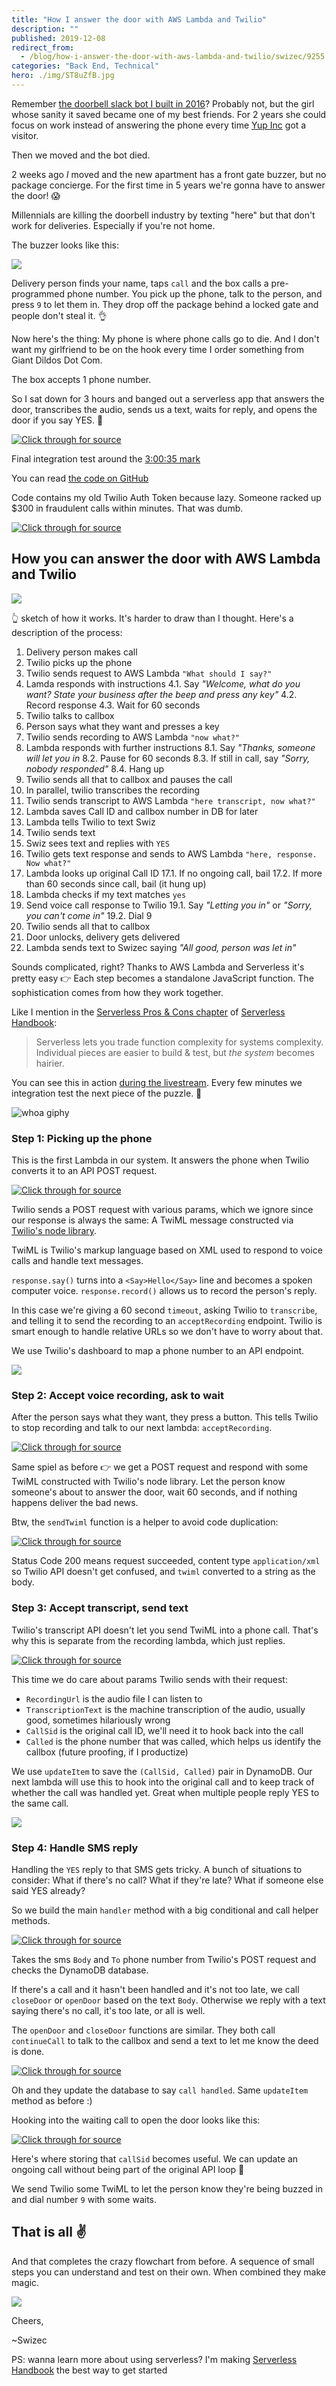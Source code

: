 ```yaml
---
title: "How I answer the door with AWS Lambda and Twilio"
description: ""
published: 2019-12-08
redirect_from:
  - /blog/how-i-answer-the-door-with-aws-lambda-and-twilio/swizec/9255
categories: "Back End, Technical"
hero: ./img/ST8uZfB.jpg
---
```


Remember [the doorbell slack bot I built in 2016](https://swizec.com/blog/make-slack-twilio-talk/swizec/7128)? Probably not, but the girl whose sanity it saved became one of my best friends. For 2 years she could focus on work instead of answering the phone every time [Yup Inc](https://yup.com) got a visitor.

Then we moved and the bot died.

2 weeks ago _I_ moved and the new apartment has a front gate buzzer, but no package concierge. For the first time in 5 years we're gonna have to answer the door! 😱

Millennials are killing the doorbell industry by texting "here" but that don't work for deliveries. Especially if you're not home.

The buzzer looks like this:

![](./img/ST8uZfB.jpg)

Delivery person finds your name, taps `call` and the box calls a pre-programmed phone number. You pick up the phone, talk to the person, and press `9` to let them in. They drop off the package behind a locked gate and people don't steal it. 👌

Now here's the thing: My phone is where phone calls go to die. And I don't want my girlfriend to be on the hook every time I order something from Giant Dildos Dot Com.

The box accepts 1 phone number.

So I sat down for 3 hours and banged out a serverless app that answers the door, transcribes the audio, sends us a text, waits for reply, and opens the door if you say YES. 🤙

[![Click through for source](./img/techletter.app-screenshot-1575873627646.png)](https://www.youtube.com/watch?v=eZm7WZizgVw)

Final integration test around the [3:00:35 mark](https://youtu.be/eZm7WZizgVw?t=10838)

You can read [the code on GitHub](https://github.com/Swizec/doorbell-app)

Code contains my old Twilio Auth Token because lazy. Someone racked up $300 in fraudulent calls within minutes. That was dumb.

[![Click through for source](./img/techletter.app-screenshot-1575873910342.png)](https://twitter.com/Swizec/status/1201374225224757248)

## How you can answer the door with AWS Lambda and Twilio

![](./img/9SOoNwI.png)

👆 sketch of how it works. It's harder to draw than I thought. Here's a description of the process:

1.  Delivery person makes call
2.  Twilio picks up the phone
3.  Twilio sends request to AWS Lambda `"What should I say?"`
4.  Lamda responds with instructions 4.1. Say _"Welcome, what do you want? State your business after the beep and press any key"_ 4.2. Record response 4.3. Wait for 60 seconds
5.  Twilio talks to callbox
6.  Person says what they want and presses a key
7.  Twilio sends recording to AWS Lambda `"now what?"`
8.  Lambda responds with further instructions 8.1. Say _"Thanks, someone will let you in_ 8.2. Pause for 60 seconds 8.3. If still in call, say _"Sorry, nobody responded"_ 8.4. Hang up
9.  Twilio sends all that to callbox and pauses the call
10. In parallel, twilio transcribes the recording
11. Twilio sends transcript to AWS Lambda `"here transcript, now what?"`
12. Lambda saves Call ID and callbox number in DB for later
13. Lambda tells Twilio to text Swiz
14. Twilio sends text
15. Swiz sees text and replies with `YES`
16. Twilio gets text response and sends to AWS Lambda `"here, response. Now what?"`
17. Lambda looks up original Call ID 17.1. If no ongoing call, bail 17.2. If more than 60 seconds since call, bail (it hung up)
18. Lambda checks if my text matches `yes`
19. Send voice call response to Twilio 19.1. Say _"Letting you in"_ or _"Sorry, you can't come in"_ 19.2. Dial 9
20. Twilio sends all that to callbox
21. Door unlocks, delivery gets delivered
22. Lambda sends text to Swizec saying _"All good, person was let in"_

Sounds complicated, right? Thanks to AWS Lambda and Serverless it's pretty easy 👉 Each step becomes a standalone JavaScript function. The sophistication comes from how they work together.

Like I mention in the [Serverless Pros & Cons chapter](https://serverlesshandbook.dev/serverless-pros-cons/) of [Serverless Handbook](https://serverlesshandbook.dev):

> Serverless lets you trade function complexity for systems complexity. Individual pieces are easier to build & test, but _the system_ becomes hairier.

You can see this in action [during the livestream](https://www.youtube.com/watch?v=eZm7WZizgVw). Every few minutes we integration test the next piece of the puzzle. 🤘

![whoa giphy](./img/media-3o6gDPXMNxFhvHdcf6-giphy.gif)

### Step 1: Picking up the phone

This is the first Lambda in our system. It answers the phone when Twilio converts it to an API POST request.

[![Click through for source](./img/techletter.app-screenshot-1575873614420.png)](<https://carbon.now.sh/?bg=rgba(255,255,255,1)&t=seti&l=typescript&ds=true&wc=true&wa=true&pv=48px&ph=32px&ln=false&code=%2F%2F%20src%2Fanswercall.ts%0A%0Aexport%20const%20handler%20%3D%20async%20(event%3A%20APIGatewayEvent)%20%3D%3E%20%7B%0A%20%20%20%20if%20(event.httpMethod.toLowerCase()%20%3D%3D%3D%20%22post%22)%20%7B%0A%20%20%20%20%20%20%20%20%2F%2F%20Twilio%20sent%20us%20a%20phone%20call%2C%20assumed%20to%20be%20gate%20buzzer%20box%0A%20%20%20%20%20%20%20%20return%20handleBuzzerCall()%3B%0A%20%20%20%20%7D%20else%20%7B%0A%20%20%20%20%20%20%20%20%2F%2F%20Someone%20got%20here%20with%20a%20browser%0A%20%20%20%20%20%20%20%20return%20%7B%0A%20%20%20%20%20%20%20%20%20%20%20%20statusCode%3A%20200%2C%0A%20%20%20%20%20%20%20%20%20%20%20%20body%3A%0A%20%20%20%20%20%20%20%20%20%20%20%20%20%20%20%20%22Hello%20%F0%9F%91%8B%2C%20this%20URL%20is%20meant%20to%20be%20used%20via%20a%20buzzer%20box%20phone%20call.%20You%20probably%20don't%20want%20to%20be%20here%22%0A%20%20%20%20%20%20%20%20%7D%3B%0A%20%20%20%20%7D%0A%7D%3B%0A%0Aasync%20function%20handleBuzzerCall()%20%7B%0A%20%20%20%20const%20response%20%3D%20new%20twiml.VoiceResponse()%3B%0A%20%20%20%20response.say(%0A%20%20%20%20%20%20%20%20%22Welcome!%20What%20do%20you%20want%3F%20Answer%20after%20the%20beep%2C%20then%20press%20any%20key%22%0A%20%20%20%20)%3B%0A%20%20%20%20response.record(%7B%0A%20%20%20%20%20%20%20%20action%3A%20%22acceptRecording%22%2C%0A%20%20%20%20%20%20%20%20timeout%3A%2060%2C%0A%20%20%20%20%20%20%20%20transcribe%3A%20true%2C%0A%20%20%20%20%20%20%20%20transcribeCallback%3A%20%22acceptTranscript%22%0A%20%20%20%20%7D)%3B%0A%0A%20%20%20%20return%20sendTwiml(response)%3B%0A%7D>)

Twilio sends a POST request with various params, which we ignore since our response is always the same: A TwiML message constructed via [Twilio's node library](https://www.twilio.com/docs/libraries/node).

TwiML is Twilio's markup language based on XML used to respond to voice calls and handle text messages.

`response.say()` turns into a `<Say>Hello</Say>` line and becomes a spoken computer voice. `response.record()` allows us to record the person's reply.

In this case we're giving a 60 second `timeout`, asking Twilio to `transcribe`, and telling it to send the recording to an `acceptRecording` endpoint. Twilio is smart enough to handle relative URLs so we don't have to worry about that.

We use Twilio's dashboard to map a phone number to an API endpoint.

![](./img/9ERHfRR.png)

### Step 2: Accept voice recording, ask to wait

After the person says what they want, they press a button. This tells Twilio to stop recording and talk to our next lambda: `acceptRecording`.

[![Click through for source](./img/techletter.app-screenshot-1575873614255.png)](<https://carbon.now.sh/?bg=rgba(255,255,255,1)&t=seti&l=typescript&ds=true&wc=true&wa=true&pv=48px&ph=32px&ln=false&code=%2F%2F%20src%2FacceptRecording.ts%0A%0Aexport%20const%20handler%20%3D%20async%20(event%3A%20APIGatewayEvent)%20%3D%3E%20%7B%0A%20%20%20%20const%20response%20%3D%20new%20twiml.VoiceResponse()%3B%0A%0A%20%20%20%20response.say(%22Thank%20you.%20Someone%20will%20let%20you%20in%20right%20away.%22)%3B%0A%20%20%20%20response.pause(%7B%0A%20%20%20%20%20%20%20%20length%3A%2060%0A%20%20%20%20%7D)%3B%0A%20%20%20%20response.say(%22Looks%20like%20nobody%20answered%2C%20try%20calling%20a%20real%20human.%22)%3B%0A%0A%20%20%20%20return%20sendTwiml(response)%3B%0A%7D%3B>)

Same spiel as before 👉 we get a POST request and respond with some TwiML constructed with Twilio's node library. Let the person know someone's about to answer the door, wait 60 seconds, and if nothing happens deliver the bad news.

Btw, the `sendTwiml` function is a helper to avoid code duplication:

[![Click through for source](./img/techletter.app-screenshot-1575873614283.png)](<https://carbon.now.sh/?bg=rgba(255,255,255,1)&t=seti&l=typescript&ds=true&wc=true&wa=true&pv=48px&ph=32px&ln=false&code=%2F%2F%20src%2Futils.ts%0A%0Aexport%20const%20sendTwiml%20%3D%20(twiml%3A%20any)%20%3D%3E%20%7B%0A%20%20%20%20return%20%7B%0A%20%20%20%20%20%20%20%20statusCode%3A%20200%2C%0A%20%20%20%20%20%20%20%20headers%3A%20%7B%0A%20%20%20%20%20%20%20%20%20%20%20%20%22Content-Type%22%3A%20%22application%2Fxml%22%0A%20%20%20%20%20%20%20%20%7D%2C%0A%20%20%20%20%20%20%20%20body%3A%20twiml.toString()%0A%20%20%20%20%7D%3B%0A%7D%3B>)

Status Code 200 means request succeeded, content type `application/xml` so Twilio API doesn't get confused, and `twiml` converted to a string as the body.

### Step 3: Accept transcript, send text

Twilio's transcript API doesn't let you send TwiML into a phone call. That's why this is separate from the recording lambda, which just replies.

[![Click through for source](./img/techletter.app-screenshot-1575873614247.png)](<https://carbon.now.sh/?bg=rgba(255,255,255,1)&t=seti&l=typescript&ds=true&wc=true&wa=true&pv=48px&ph=32px&ln=false&code=%2F%2F%20src%2FacceptTranscript.ts%0A%0Aexport%20const%20handler%20%3D%20async%20(event%3A%20APIGatewayEvent)%20%3D%3E%20%7B%0A%20%20%20%20const%20%7B%20RecordingUrl%2C%20TranscriptionText%2C%20CallSid%2C%20Called%20%7D%20%3D%20qs.parse(%0A%20%20%20%20%20%20%20%20event.body!%0A%20%20%20%20)%3B%0A%0A%20%20%20%20%2F%2F%20Save%20(CallSid%2C%20Called)%20pair%20for%20lookup%20in%20SMS%20handler%0A%20%20%20%20await%20updateItem(%7B%0A%20%20%20%20%20%20%20%20Key%3A%20%7B%20phone_number%3A%20Called%20as%20string%20%7D%2C%0A%20%20%20%20%20%20%20%20UpdateExpression%3A%0A%20%20%20%20%20%20%20%20%20%20%20%20%22SET%20callSid%20%3D%20%3AcallSid%2C%20createdAt%20%3D%20%3AcreatedAt%2C%20handledAt%20%3D%20%3AhandledAt%22%2C%0A%20%20%20%20%20%20%20%20ExpressionAttributeValues%3A%20%7B%0A%20%20%20%20%20%20%20%20%20%20%20%20%22%3AcallSid%22%3A%20CallSid%20as%20string%2C%0A%20%20%20%20%20%20%20%20%20%20%20%20%22%3AcreatedAt%22%3A%20new%20Date().toISOString()%2C%0A%20%20%20%20%20%20%20%20%20%20%20%20%22%3AhandledAt%22%3A%20null%0A%20%20%20%20%20%20%20%20%7D%0A%20%20%20%20%7D)%3B%0A%0A%20%20%20%20const%20client%20%3D%20twilio(accountSid%2C%20authToken)%3B%0A%20%20%20%20for%20(let%20recipient%20of%20recipients)%20%7B%0A%20%20%20%20%20%20%20%20await%20client.messages.create(%7B%0A%20%20%20%20%20%20%20%20%20%20%20%20body%3A%20%60There's%20someone%20at%20the%20door!%5Cn%5Cn%0A%20%20%20%20%20%20%20%20transcript%3A%20%22%24%7BTranscriptionText%7D%22%5Cn%5Cn%0A%20%20%20%20%20%20%20%20recording%3A%20%24%7BRecordingUrl%7D%5Cn%0A%20%20%20%20%20%20%20%20Reply%20YES%20to%20let%20them%20in!%0A%20%20%20%20%20%20%20%20%60%2C%0A%20%20%20%20%20%20%20%20%20%20%20%20to%3A%20recipient%2C%0A%20%20%20%20%20%20%20%20%20%20%20%20from%3A%20Called%20as%20string%0A%20%20%20%20%20%20%20%20%7D)%3B%0A%20%20%20%20%7D%0A%0A%20%20%20%20return%20%7B%0A%20%20%20%20%20%20%20%20statusCode%3A%20200%2C%0A%20%20%20%20%20%20%20%20body%3A%20%22success%22%0A%20%20%20%20%7D%3B%0A%7D%3B>)

This time we do care about params Twilio sends with their request:

- `RecordingUrl` is the audio file I can listen to
- `TranscriptionText` is the machine transcription of the audio, usually good, sometimes hilariously wrong
- `CallSid` is the original call ID, we'll need it to hook back into the call
- `Called` is the phone number that was called, which helps us identify the callbox (future proofing, if I productize)

We use `updateItem` to save the `(CallSid, Called)` pair in DynamoDB. Our next lambda will use this to hook into the original call and to keep track of whether the call was handled yet. Great when multiple people reply YES to the same call.

![](./img/RZDckNq.png)

### Step 4: Handle SMS reply

Handling the `YES` reply to that SMS gets tricky. A bunch of situations to consider: What if there's no call? What if they're late? What if someone else said YES already?

So we build the main `handler` method with a big conditional and call helper methods.

[![Click through for source](./img/techletter.app-screenshot-1575873614384.png)](<https://carbon.now.sh/?bg=rgba(255,255,255,1)&t=seti&l=typescript&ds=true&wc=true&wa=true&pv=48px&ph=32px&ln=false&code=%2F%2F%20src%2FhandleSMSReply.ts%0A%0Aexport%20const%20handler%20%3D%20async%20(event%3A%20APIGatewayEvent)%20%3D%3E%20%7B%0A%20%20%20%20const%20%7B%20Body%2C%20To%20%7D%20%3D%20qs.parse(event.body!)%3B%0A%20%20%20%20const%20%7B%20Item%20%7D%20%3D%20await%20getItem(%7B%20Key%3A%20%7B%20phone_number%3A%20To%20as%20string%20%7D%20%7D)%3B%0A%0A%20%20%20%20if%20(Item%20%26%26%20!Item.handledAt%20%26%26%20!outdated(Item))%20%7B%0A%20%20%20%20%20%20%20%20if%20((Body%20as%20string).toLowerCase().includes(%22yes%22))%20%7B%0A%20%20%20%20%20%20%20%20%20%20%20%20%2F%2F%20open%20the%20door%0A%20%20%20%20%20%20%20%20%20%20%20%20return%20openDoor(Item.callSid%2C%20To%20as%20string)%3B%0A%20%20%20%20%20%20%20%20%7D%20else%20%7B%0A%20%20%20%20%20%20%20%20%20%20%20%20%2F%2F%20don't%20open%20the%20door%0A%20%20%20%20%20%20%20%20%20%20%20%20return%20closeDoor(Item.callSid%2C%20To%20as%20string)%3B%0A%20%20%20%20%20%20%20%20%7D%0A%20%20%20%20%7D%20else%20%7B%0A%20%20%20%20%20%20%20%20const%20response%20%3D%20new%20twiml.MessagingResponse()%3B%0A%20%20%20%20%20%20%20%20let%20text%20%3D%0A%20%20%20%20%20%20%20%20%20%20%20%20%22No%20ongoing%20call.%20Only%20text%20this%20number%20in%20response%20to%20a%20message%20%E2%9C%8C%EF%B8%8F%22%3B%0A%0A%20%20%20%20%20%20%20%20if%20(Item)%20%7B%0A%20%20%20%20%20%20%20%20%20%20%20%20%2F%2F%20call%20was%20found%0A%20%20%20%20%20%20%20%20%20%20%20%20if%20(Item.handledAt)%20%7B%0A%20%20%20%20%20%20%20%20%20%20%20%20%20%20%20%20text%20%3D%20%22Someone%20else%20already%20answered%20the%20door%22%3B%0A%20%20%20%20%20%20%20%20%20%20%20%20%7D%20else%20if%20(outdated(Item))%20%7B%0A%20%20%20%20%20%20%20%20%20%20%20%20%20%20%20%20text%20%3D%20%22You%20missed%20the%2060second%20timeout%22%3B%0A%20%20%20%20%20%20%20%20%20%20%20%20%7D%0A%20%20%20%20%20%20%20%20%7D%0A%0A%20%20%20%20%20%20%20%20return%20sendTwiml(response.message(text))%3B%0A%20%20%20%20%7D%0A%7D%3B>)

Takes the sms `Body` and `To` phone number from Twilio's POST request and checks the DynamoDB database.

If there's a call and it hasn't been handled and it's not too late, we call `closeDoor` or `openDoor` based on the text `Body`. Otherwise we reply with a text saying there's no call, it's too late, or all is well.

The `openDoor` and `closeDoor` functions are similar. They both call `continueCall` to talk to the callbox and send a text to let me know the deed is done.

[![Click through for source](./img/techletter.app-screenshot-1575873614309.png)](<https://carbon.now.sh/?bg=rgba(255,255,255,1)&t=seti&l=typescript&ds=true&wc=true&wa=true&pv=48px&ph=32px&ln=false&code=%2F%2F%20src%2FhandleSMSReply.ts%0A%0A%2F%2F%20Texts%20user%20that%20door%20is%20openinng%0A%2F%2F%20Hooks%20into%20ongoing%20phone%20call%0A%2F%2F%20Sends%20dial%20tone%0Aasync%20function%20openDoor(callSid%3A%20string%2C%20phone_number%3A%20string)%20%7B%0A%20%20%20%20const%20success%20%3D%20await%20continueCall(callSid%2C%20true)%3B%0A%0A%20%20%20%20const%20response%20%3D%20new%20twiml.MessagingResponse()%3B%0A%20%20%20%20let%20message%3B%0A%0A%20%20%20%20if%20(success)%20%7B%0A%20%20%20%20%20%20%20%20message%20%3D%20response.message(%22Opened%20the%20door%22)%3B%0A%0A%20%20%20%20%20%20%20%20%2F%2F%20flag%20call%20as%20handled%0A%20%20%20%20%20%20%20%20await%20updateItem(%7B%0A%20%20%20%20%20%20%20%20%20%20%20%20Key%3A%20%7B%20phone_number%20%7D%2C%0A%20%20%20%20%20%20%20%20%20%20%20%20UpdateExpression%3A%20%22SET%20handledAt%20%3D%20%3AhandledAt%22%2C%0A%20%20%20%20%20%20%20%20%20%20%20%20ExpressionAttributeValues%3A%20%7B%0A%20%20%20%20%20%20%20%20%20%20%20%20%20%20%20%20%22%3AhandledAt%22%3A%20new%20Date().toISOString()%0A%20%20%20%20%20%20%20%20%20%20%20%20%7D%0A%20%20%20%20%20%20%20%20%7D)%3B%0A%20%20%20%20%7D%20else%20%7B%0A%20%20%20%20%20%20%20%20message%20%3D%20response.message(%22Something%20went%20wrong%22)%3B%0A%20%20%20%20%7D%0A%0A%20%20%20%20return%20sendTwiml(message)%3B%0A%7D>)

Oh and they update the database to say `call handled`. Same `updateItem` method as before :)

Hooking into the waiting call to open the door looks like this:

[![Click through for source](./img/techletter.app-screenshot-1575873614280.png)](<https://carbon.now.sh/?bg=rgba(255,255,255,1)&t=seti&l=typescript&ds=true&wc=true&wa=true&pv=48px&ph=32px&ln=false&code=%2F%2F%20src%2FhandleSMSReply.ts%0A%0Aasync%20function%20continueCall(callSid%3A%20string%2C%20openDoor%3A%20boolean)%20%7B%0A%20%20%20%20const%20client%20%3D%20twilio(accountSid%2C%20authToken)%3B%0A%20%20%20%20try%20%7B%0A%20%20%20%20%20%20%20%20const%20response%20%3D%20new%20twiml.VoiceResponse()%3B%0A%20%20%20%20%20%20%20%20if%20(openDoor)%20%7B%0A%20%20%20%20%20%20%20%20%20%20%20%20response.say(%22Buzzing%20you%20in%22)%3B%0A%20%20%20%20%20%20%20%20%20%20%20%20response.play(%7B%20digits%3A%20%22ww9wwww%22%20%7D)%3B%0A%20%20%20%20%20%20%20%20%7D%20else%20%7B%0A%20%20%20%20%20%20%20%20%20%20%20%20response.say(%22Sorry%2C%20residents%20said%20you%20can't%20come%20in%22)%3B%0A%20%20%20%20%20%20%20%20%7D%0A%0A%20%20%20%20%20%20%20%20await%20client.calls(callSid).update(%7B%20twiml%3A%20response.toString()%20%7D)%3B%0A%20%20%20%20%20%20%20%20return%20true%3B%0A%20%20%20%20%7D%20catch%20(e)%20%7B%0A%20%20%20%20%20%20%20%20console.log(%22Error%20continuing%20call%22)%3B%0A%20%20%20%20%20%20%20%20console.log(e)%3B%0A%20%20%20%20%20%20%20%20return%20false%3B%0A%20%20%20%20%7D%0A%7D>)

Here's where storing that `callSid` becomes useful. We can update an ongoing call without being part of the original API loop 💪

We send Twilio some TwiML to let the person know they're being buzzed in and dial number `9` with some waits.

## That is all ✌️

And that completes the crazy flowchart from before. A sequence of small steps you can understand and test on their own. When combined they make magic.

![](./img/RTPzkxz.png)

Cheers,

~Swizec

PS: wanna learn more about using serverless? I'm making [Serverless Handbook](https://serverlesshandbook.dev/) the best way to get started

